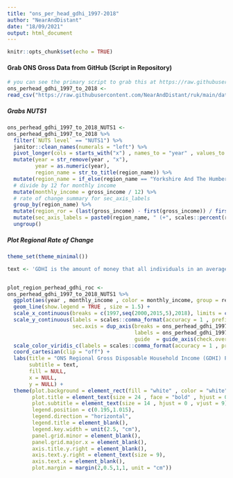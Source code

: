 ```yaml
---
title: "ons_per_head_gdhi_1997-2018"
author: "NearAndDistant"
date: "18/09/2021"
output: html_document
---
```


```r
knitr::opts_chunk$set(echo = TRUE)
```

#### Grab ONS Gross Data from GitHub (Script in Repository)
```r

# you can see the primary script to grab this at https://raw.githubusercontent.com/NearAndDistant/ruk/main/data_scripts/ons_gross_income_1997_to_2018/
ons_perhead_gdhi_1997_to_2018 <-
read_csv("https://raw.githubusercontent.com/NearAndDistant/ruk/main/data_scripts/ons_gdhi_97_18/ons_perhead_gdhi_1997_2018.csv")

```

##### Grabs NUTS1
```r

ons_perhead_gdhi_1997_to_2018_NUTS1 <-
ons_perhead_gdhi_1997_to_2018 %>%
  filter(`NUTS level` == "NUTS1") %>%
  janitor::clean_names(numerals = "left") %>%
  pivot_longer(cols = starts_with("x") , names_to = "year" , values_to = "gross_income") %>%
  mutate(year = str_remove(year , "x"),
         year = as.numeric(year),
         region_name = str_to_title(region_name)) %>%
  mutate(region_name = if_else(region_name == "Yorkshire And The Humber", "Yorkshire", region_name)) %>%
  # divide by 12 for monthly income
  mutate(monthly_income = gross_income / 12) %>%
  # rate of change summary for sec_axis_labels 
  group_by(region_name) %>%
  mutate(region_ror = (last(gross_income) - first(gross_income)) / first(gross_income)) %>%
  mutate(sec_axis_labels = paste0(region_name, " (+", scales::percent(region_ror, accuracy = 2),")")) %>%
  ungroup()
```

##### Plot Regional Rate of Change 
```r
theme_set(theme_minimal())

text <- 'GDHI is the amount of money that all individuals in an average regional household have available after they have paid direct and indirect taxes and received any direct benefits.\nGDHI is a concept that is seen to reflect the “material welfare” of the household. Regional estimates are produced in current prices (which include the effects of inflation).'


plot_region_perhead_gdhi_roc <-
ons_perhead_gdhi_1997_to_2018_NUTS1 %>%
  ggplot(aes(year , monthly_income , color = monthly_income, group = region_name)) +
  geom_line(show.legend = TRUE , size = 1.5) +
  scale_x_continuous(breaks = c(1997,seq(2000,2015,5),2018), limits = c(1997,2018), expand = c(0,0)) +
  scale_y_continuous(labels = scales::comma_format(accuracy = 1 , prefix = "£"),
                     sec.axis = dup_axis(breaks = ons_perhead_gdhi_1997_to_2018_NUTS1$monthly_income[which(ons_perhead_gdhi_1997_to_2018_NUTS1$year == 2018)],
                                         labels = ons_perhead_gdhi_1997_to_2018_NUTS1$sec_axis_labels[which(ons_perhead_gdhi_1997_to_2018_NUTS1$year == 2018)],
                                         guide  = guide_axis(check.overlap = TRUE))) +
  scale_color_viridis_c(labels = scales::comma_format(accuracy = 1 , prefix = "£"), direction = -1) +
  coord_cartesian(clip = "off") +
  labs(title = "ONS Regional Gross Disposable Household Income (GDHI) Per Head 1997 to 2018",
       subtitle = text,
       fill = NULL,
       x = NULL,
       y = NULL) +
  theme(plot.background = element_rect(fill = "white" , color = "white"),
        plot.title = element_text(size = 24 , face = "bold" , hjust = 0, vjust = 6),
        plot.subtitle = element_text(size = 14 , hjust = 0 , vjust = 9),
        legend.position = c(0.195,1.015),
        legend.direction = "horizontal",
        legend.title = element_blank(),
        legend.key.width = unit(2.5, "cm"),
        panel.grid.minor = element_blank(), 
        panel.grid.major.x = element_blank(), 
        axis.title.y.right = element_blank(), 
        axis.text.y.right = element_text(size = 9),
        axis.text.x = element_blank(),
        plot.margin = margin(2,0.5,1,1, unit = "cm"))

```
